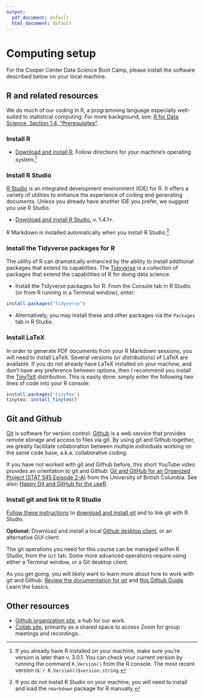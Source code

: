 ```yaml
---
output:
  pdf_document: default
  html_document: default
---
```

# Computing setup 

For the Cooper Center Data Science Boot Camp, please install the software described below on your local machine. 

## R and related resources

We do much of our coding in R, a programming language especially well-suited to statistical computing. For more background, see: [R for Data Science, Section 1.4, "Prerequisites"](https://r4ds.had.co.nz/introduction.html#prerequisites).



### Install R

* [Download and install R](https://cran.rstudio.com/). Follow directions for your machine's operating system.[^3]


[^3]: If you already have R installed on your machine, make sure you're version is later than v. 3.0.1. You can check your current version by running the command `R.Version()` from the R console. The most recent version is: `r R.Version()$version.string`. 
   

### Install R Studio

[R Studio](https://rstudio.com/products/rstudio/) is an integrated development environment (IDE) for R. It offers a variety of utilities to enhance the experience of coding and generating documents. Unless you already have another IDE you prefer, we suggest you use R Studio. 


* [Download and install R Studio](https://rstudio.com/products/rstudio/download/#download), v. 1.4.1+. 

R Markdown is installed automatically when you install R Studio.[^2] 

[^2]: If you do not install R Studio on your machine, you will need to install and load the `rmarkdown` package for R manually.

### Install the Tidyverse packages for R

The utility of R can dramatically enhanced by the ability to install additional packages that extend its capabilties. The [Tidyverse](https://www.tidyverse.org/) is a collection of packages that extend the capabilities of R for doing data science.

* Install the Tidyverse packages for R: From the Console tab in R Studio (or from R running in a Terminal window), enter:
```r
install.packages("tidyverse")
```
  - Alternatively, you may install these and other packages via the `Packages` tab in R Studio.

### Install LaTeX

In order to generate PDF documents from your R Markdown sessions, you will need to install LaTeX. Several versions (or *distributions*) of LaTeX are available. If you do not already have LaTeX installed on your machine, and don't have any preference between options, then I recommend you install the  [TinyTeX](https://yihui.org/tinytex/) distribution. This is easily done: simply enter the following two lines of code into your R console: 

```r
install.packages('tinytex')
tinytex::install_tinytex()
```



## Git and Github

[Git](https://git-scm.com/) is software for version control. [Github](https://github.com/) is a web service that provides remote storage and access to files via git. By using git and Github together, we greatly facilitate collaboration between multiple individuals working on the same code base, a.k.a. collaborative coding. 

If you have not worked with git and Github before, this short YouTube video provides an orientation to git and Github: [Git and GitHub for an Organized Project (STAT 545 Episode 2-A)](https://www.youtube.com/watch?v=l2ftm-YwJs8) from the University of British Columbia. See also: [Happy Git and GitHub for the useR](https://happygitwithr.com/).


### Install git and link tit to R Studio

[Follow these instructions](https://jennybc.github.io/2014-05-12-ubc/ubc-r/session03_git.html) to [download and install git](https://git-scm.com/downloads) and to link git with R Studio.

**Optional:** Download and install a local [Github desktop client](https://git-scm.com/downloads/guis), or an alternative GUI client.

The git operations you need for this course can be managed within R Studio, from the `Git` tab. Some more advanced operations require using either a Terminal window, or a Git desktop client. 
  
As you get going, you will likely want to learn more about how to work with git and Github. [Review the documentation for git](https://git-scm.com/) and [this Github Guide](https://guides.github.com/introduction/flow/). Learn the basics.


## Other resources

  * [Github organization site](https://github.com/coopercenter), a hub for our work.
  * [Collab site](https://collab.its.virginia.edu), primarily as a shared space to access Zoom for group meetings and recordings..



